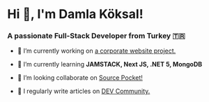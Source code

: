 # Hi 👋, I'm Damla Köksal!

### A passionate Full-Stack Developer from Turkey 🇹🇷

- 🔭 I’m currently working on [a corporate website project.](https://github.com/damla/karsal)
<!-- //<ExternalLink href="">a corporate website project.</ExternalLink> -->
- 🌱 I’m currently learning **JAMSTACK, Next JS, .NET 5, MongoDB**

- 👯 I’m looking collaborate on [Source Pocket!](https://github.com/sdtrdev/source-pocket)

- 📝 I regularly write articles on [DEV Community.](https://dev.to/damla)